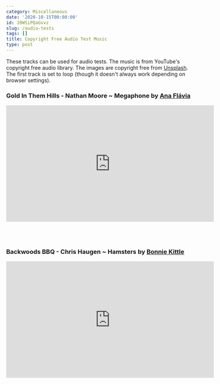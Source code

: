 ```yaml
---
category: Miscellaneous
date: '2020-10-15T00:00:00'
id: 20WSiPQaGvvz
slug: /audio-tests
tags: []
title: Copyright Free Audio Test Music
type: post
---
```


These tracks can be used for audio tests. The music is from YouTube's copyright free audio library. The images are copyright free from [Unsplash](https://unsplash.com). The first track is set to loop (though it doesn't always work depending on browser settings).

### Gold In Them Hills - Nathan Moore ~ Megaphone by [Ana Flávia](https://unsplash.com/@anafsnt)

<iframe width="560" height="315" src="https://www.youtube.com/embed/dYidxJ_gKd8?playlist=dYidxJ_gKd8&loop=1&autoplay=1" frameborder="0" allow="accelerometer; autoplay; clipboard-write; encrypted-media; gyroscope; picture-in-picture" allowfullscreen></iframe>

<br /><br />

### Backwoods BBQ - Chris Haugen ~ Hamsters by [Bonnie Kittle](https://unsplash.com/@bonniekdesign)

<iframe width="560" height="315" src="https://www.youtube.com/embed/Puq9vVwsrqA" frameborder="0" allow="accelerometer; autoplay; clipboard-write; encrypted-media; gyroscope; picture-in-picture" allowfullscreen></iframe>
